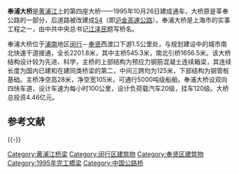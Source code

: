 {{Infobox bridge
| bridge_name      = 奉浦大桥
| image            = 
| image_size       = 
| alt              = 
| caption          = 
| carries          = 
| crosses          = [[黄浦江|黄浦江]]
| locale           = 上海市[[闵行区|闵行区]]/[[奉贤区|奉贤区]]
| engineering      = 上海市城市建设设计研究院
| winner           = 
| contracted_designer = 
| design           = [[斜拉桥|斜拉桥]]
| material         = 
| length           = 2201.8米
| width            = 
| height           = 
| mainspan         = 
| spans            = 
| pierswater       = 
| builder          = 武汉中铁大桥局集团
| open             = 1995年10月26日
| preceded         = [[闵浦二桥|闵浦二桥]]
| followed         = [[杜吴线轮渡|杜吴线轮渡]]
| coordinates      = {{Coord|31.0062041|121.4420729|type:landmark_region:CN_source:GoogleMaps|display=it}}
| references       = 
}}
'''奉浦大桥'''是[[黄浦江|黄浦江]]上的第四座大桥——1995年10月26日建成通车，大桥原是莘奉公路的一部分，后道路被改建成[[沪金高速公路|S4]]（即[[沪金高速公路|沪金高速公路]]）。奉浦大桥是上海市的实事工程之一，由中共中央总书记[[江泽民|江泽民]]题写桥名。 

奉浦大桥位于[[浦南|浦南]]地区[[闵行|闵行]]－[[奉贤|奉贤]]西渡口下游1.5公里处，与规划建设中的城市南北快速干道接通，全长2201.8米，其中主桥545.3米，南北引桥1656.5米。该大桥结构设计较为先进、科学，主桥的上部结构为预应力钢筋混凝土连续箱梁，其连续长度为国内已建和在建同类桥梁的第二，中间三跨均为125米，下部结构为钢管桩基础。主桥净空高28米，净空宽105米，可通行5000吨级船舶。奉浦大桥设双向四快车道，设计车速为每小时100公里，设计负荷载汽车20级，挂车120级。大桥总投资4.46亿元。

== 参考文献 ==
{{Reflist}}

{{-}}
{{SH-stub}}
{{Crossings navbox
|structure = Crossings
|place = [[黄浦江|黄浦江]]
|bridge = 奉浦大桥
|bridge signs = [[沪金高速公路|S4]]
|upstream = [[闵浦二桥|闵浦二桥]]
|upstream signs = [[File:SML5.svg|10px]]
|downstream = [[杜吴线轮渡|杜吴线轮渡]]
|downstream signs = 
}}
{{上海桥隧}}
{{上海高速公路}}

[[Category:黄浦江桥梁|Category:黄浦江桥梁]]
[[Category:闵行区建筑物|Category:闵行区建筑物]]
[[Category:奉贤区建筑物|Category:奉贤区建筑物]]
[[Category:1995年完工橋梁|Category:1995年完工橋梁]]
[[Category:中国公路桥|Category:中国公路桥]]